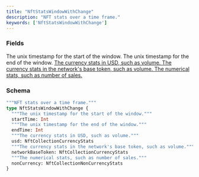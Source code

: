 ```yaml
---
title: "NftStatsWindowWithChange"
description: "NFT stats over a time frame."
keywords: ['NftStatsWindowWithChange']
---
```


### Fields

<ResponseField name="startTime" type="Int">
  The unix timestamp for the start of the window.
</ResponseField>

<ResponseField name="endTime" type="Int">
  The unix timestamp for the end of the window.
</ResponseField>

<a href="/api-reference/types/nftcollectioncurrencystats">
  <ResponseField name="usd" type="NftCollectionCurrencyStats">
    The currency stats in USD, such as volume.
  </ResponseField>
</a>

<a href="/api-reference/types/nftcollectioncurrencystats">
  <ResponseField name="networkBaseToken" type="NftCollectionCurrencyStats">
    The currency stats in the network's base token, such as volume.
  </ResponseField>
</a>

<a href="/api-reference/types/nftcollectionnoncurrencystats">
  <ResponseField name="nonCurrency" type="NftCollectionNonCurrencyStats">
    The numerical stats, such as number of sales.
  </ResponseField>
</a>

### Schema


```graphql 
"""NFT stats over a time frame."""
type NftStatsWindowWithChange {
  """The unix timestamp for the start of the window."""
  startTime: Int
  """The unix timestamp for the end of the window."""
  endTime: Int
  """The currency stats in USD, such as volume."""
  usd: NftCollectionCurrencyStats
  """The currency stats in the network's base token, such as volume."""
  networkBaseToken: NftCollectionCurrencyStats
  """The numerical stats, such as number of sales."""
  nonCurrency: NftCollectionNonCurrencyStats
}
```
